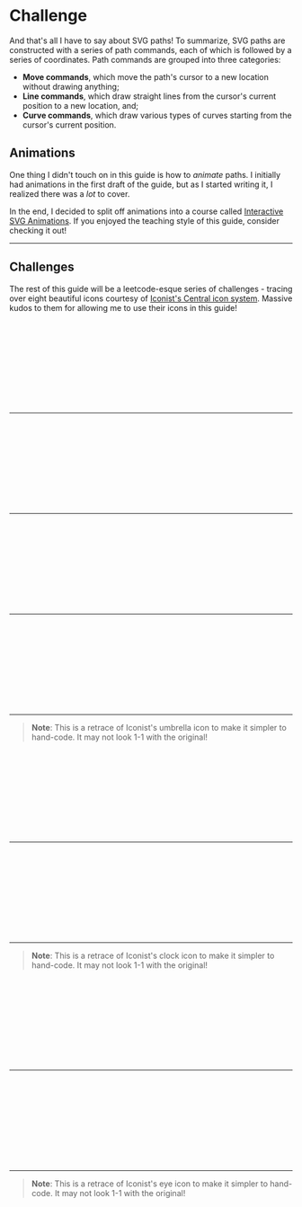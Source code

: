 # Challenge

And that's all I have to say about SVG paths! To summarize, SVG paths are constructed with a series of path commands, each of which is followed by a series of coordinates. Path commands are grouped into three categories:

- **Move commands**, which move the path's cursor to a new location without drawing anything;
- **Line commands**, which draw straight lines from the cursor's current position to a new location, and;
- **Curve commands**, which draw various types of curves starting from the cursor's current position.

## Animations

One thing I didn't touch on in this guide is how to _animate_ paths. I initially had animations in the first draft of the guide, but as I started writing it, I realized there was a _lot_ to cover.

In the end, I decided to split off animations into a course called [Interactive SVG Animations](https://svg-animations.how). If you enjoyed the teaching style of this guide, consider checking it out!

---

## Challenges

The rest of this guide will be a leetcode-esque series of challenges - tracing over eight beautiful icons courtesy of [Iconist's Central icon system](https://iconists.co/central). Massive kudos to them for allowing me to use their icons in this guide!

<Svg size={20}>
  <IconList />
</Svg>

---

<Svg>
  <PracticeQuestion questionKey="cursor" />
</Svg>

<Editor questionKey="cursor" />

---

<Svg>
  <PracticeQuestion questionKey="arrow" />
</Svg>

<Editor questionKey="arrow" />

---

<Svg>
  <PracticeQuestion questionKey="moon" />
</Svg>

<Editor questionKey="moon" />

---

> **Note**: This is a retrace of Iconist's umbrella icon to make it simpler to hand-code. It may not look 1-1 with the original!

<Svg>
  <PracticeQuestion questionKey="umbrella" />
</Svg>

<Editor questionKey="umbrella" />

---

<Svg>
  <PracticeQuestion questionKey="bell" />
</Svg>

<Editor questionKey="bell" />

---

> **Note**: This is a retrace of Iconist's clock icon to make it simpler to hand-code. It may not look 1-1 with the original!

<Svg>
  <PracticeQuestion questionKey="clock" />
</Svg>

<Editor questionKey="clock" />

---

<Svg>
  <PracticeQuestion questionKey="shield" />
</Svg>

<Editor questionKey="shield" />

---

> **Note**: This is a retrace of Iconist's eye icon to make it simpler to hand-code. It may not look 1-1 with the original!

<Svg>
  <PracticeQuestion questionKey="eye" />
</Svg>

<Editor questionKey="eye" />
